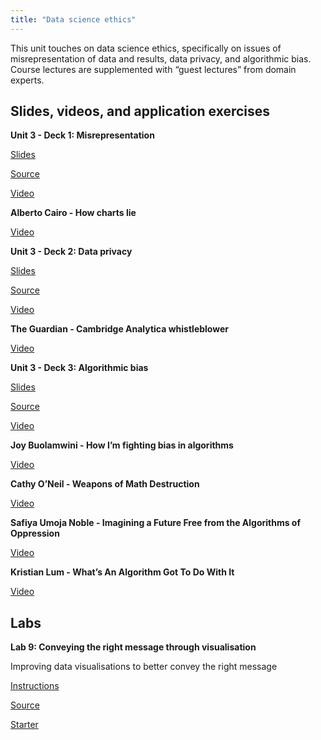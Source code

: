 ```yaml
---
title: "Data science ethics"
---
```


This unit touches on data science ethics, specifically on issues of misrepresentation of data and results, data privacy, and algorithmic bias.
Course lectures are supplemented with "guest lectures" from domain experts.

## Slides, videos, and application exercises

::: slide-deck
**Unit 3 - Deck 1: Misrepresentation**

::: slides
[Slides](https://datasciencebox.org/course-materials/_slides/u3-d01-misrepresentation/u3-d01-misrepresentation.html#1)
:::

::: source
[Source](https://github.com/rstudio-education/datascience-box/tree/master/course-materials/slides/u3-d01-misrepresentation)
:::

::: video
[Video](https://youtu.be/C_-rTKfswUI)
:::
:::

::: guest-lecture
**Alberto Cairo - How charts lie**

::: video
[Video](https://youtu.be/Low28hx4wyk)
:::
:::

::: slide-deck
**Unit 3 - Deck 2: Data privacy**

::: slides
[Slides](https://datasciencebox.org/course-materials/_slides/u3-d02-privacy/u3-d02-privacy.html#1)
:::

::: source
[Source](https://github.com/rstudio-education/datascience-box/tree/master/course-materials/slides/u3-d02-privacy)
:::

::: video
[Video](https://youtu.be/c4fvdoNbcSw)
:::
:::

::: guest-lecture
**The Guardian - Cambridge Analytica whistleblower**

::: video
[Video](https://youtu.be/FXdYSQ6nu-M)
:::
:::

::: slide-deck
**Unit 3 - Deck 3: Algorithmic bias**

::: slides
[Slides](https://datasciencebox.org/course-materials/_slides/u3-d03-algorithmic-bias/u3-d03-algorithmic-bias.html#1)
:::

::: source
[Source](https://github.com/rstudio-education/datascience-box/tree/master/course-materials/slides/u3-d03-algorithmic-bias)
:::

::: video
[Video](https://youtu.be/E2eD72pwtps)
:::
:::

::: guest-lecture
**Joy Buolamwini - How I'm fighting bias in algorithms**

::: video
[Video](https://youtu.be/UG_X_7g63rY)
:::
:::

::: guest-lecture
**Cathy O'Neil - Weapons of Math Destruction**

::: video
[Video](https://youtu.be/TQHs8SA1qpk)
:::
:::

::: guest-lecture
**Safiya Umoja Noble - Imagining a Future Free from the Algorithms of Oppression**

::: video
[Video](https://youtu.be/tNi_U1Bb1S0)
:::
:::

::: guest-lecture
**Kristian Lum - What's An Algorithm Got To Do With It**

::: video
[Video](https://youtu.be/5zxDwA99soA)
:::
:::

## Labs

::: lab
**Lab 9: Conveying the right message through visualisation**

Improving data visualisations to better convey the right message

::: instructions
[Instructions](https://datasciencebox.org/course-materials/lab-instructions/lab-09/lab-09-better-viz.html)
:::

::: source
[Source](https://github.com/rstudio-education/datascience-box/tree/master/course-materials/lab-instructions/lab-09)
:::

::: starter
[Starter](https://github.com/rstudio-education/datascience-box/tree/master/course-materials/starters/lab/lab-09-better-viz)
:::
:::
